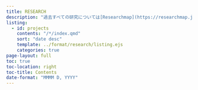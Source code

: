 ```yaml
---
title: RESEARCH
description: "過去すべての研究については[Researchmap](https://researchmap.jp/shingonitta)、[Google Scholar](https://scholar.google.com/citations?user=KrrAMdcAAAAJ&hl=ja)をご参照ください。"
listing:
  - id: projects
    contents: "/*/index.qmd"
    sort: "date desc"
    template: ../format/research/listing.ejs
    categories: true
page-layout: full
toc: true
toc-location: right
toc-title: Contents
date-format: "MMMM D, YYYY"
---
```


:::{#projects}
:::
